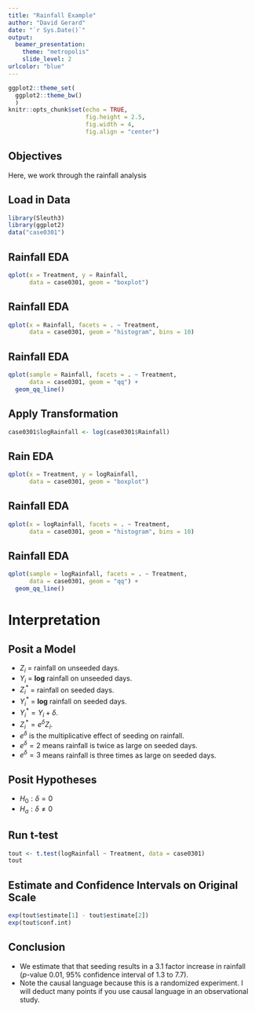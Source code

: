 ```yaml
---
title: "Rainfall Example"
author: "David Gerard"
date: "`r Sys.Date()`"
output:
  beamer_presentation:
    theme: "metropolis"
    slide_level: 2
urlcolor: "blue"
---
```


```r
ggplot2::theme_set(
  ggplot2::theme_bw()
  )
knitr::opts_chunk$set(echo = TRUE,
                      fig.height = 2.5, 
                      fig.width = 4, 
                      fig.align = "center")
```

## Objectives

Here, we work through the rainfall analysis

## Load in Data
```r
library(Sleuth3)
library(ggplot2)
data("case0301")
```


## Rainfall EDA
```r
qplot(x = Treatment, y = Rainfall, 
      data = case0301, geom = "boxplot")
```

## Rainfall EDA
```r
qplot(x = Rainfall, facets = . ~ Treatment,
      data = case0301, geom = "histogram", bins = 10)
```

## Rainfall EDA
```r
qplot(sample = Rainfall, facets = . ~ Treatment,
      data = case0301, geom = "qq") +
  geom_qq_line()
```

## Apply Transformation

```r
case0301$logRainfall <- log(case0301$Rainfall)
```

## Rain EDA

```r
qplot(x = Treatment, y = logRainfall, 
      data = case0301, geom = "boxplot")
```

## Rainfall EDA
```r
qplot(x = logRainfall, facets = . ~ Treatment,
      data = case0301, geom = "histogram", bins = 10)
```

## Rainfall EDA
```r
qplot(sample = logRainfall, facets = . ~ Treatment,
      data = case0301, geom = "qq") +
  geom_qq_line()
```

# Interpretation

## Posit a Model

- $Z_i$ = rainfall on unseeded days.
- $Y_i$ = **log** rainfall on unseeded days.
- $Z_i^*$ = rainfall on seeded days.
- $Y_i^*$ = **log** rainfall on seeded days.
- $Y_i^* = Y_i + \delta$.
- $Z_i^* = e^{\delta}Z_i$.
- $e^{\delta}$ is the multiplicative effect of seeding on rainfall.
- $e^{\delta} = 2$ means rainfall is twice as large on seeded days.
- $e^{\delta} = 3$ means rainfall is three times as large on seeded days.

## Posit Hypotheses

- $H_0: \delta = 0$
- $H_a: \delta \neq 0$

## Run t-test

```r
tout <- t.test(logRainfall ~ Treatment, data = case0301)
tout
```

## Estimate and Confidence Intervals on Original Scale

```r
exp(tout$estimate[1] - tout$estimate[2])
exp(tout$conf.int)
```


## Conclusion

- We estimate that that seeding results in a 3.1 factor increase in rainfall ($p$-value 0.01, 95\% confidence interval of 1.3 to 7.7).
- Note the causal language because this is a randomized experiment. I will deduct many points if you use causal language in an observational study.
